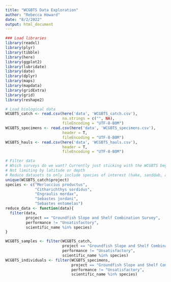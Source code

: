 ```yaml
---
title: "WCGBTS Data Exploration"
author: "Rebecca Howard"
date: "8/2/2022"
output: html_document
---
```



```r
### Load libraries
library(readxl)
library(plyr)
library(tibble)
library(here)
library(ggplot2)
library(lubridate)
library(date)
library(dplyr)
library(maps)
library(mapdata)
library(gridExtra)
library(grid)
library(reshape2)
```

```r
# Load biological data
WCGBTS_catch <- read.csv(here('data', 'WCGBTS_catch.csv'), 
                         na.strings = c("", NA),
                         fileEncoding = "UTF-8-BOM")
WCGBTS_specimens <- read.csv(here('data', 'WCGBTS_specimens.csv'), 
                         header = T,
                         fileEncoding = "UTF-8-BOM")
WCGBTS_hauls <- read.csv(here('data', 'WCGBTS_hauls.csv'), 
                         header = T,
                         fileEncoding = "UTF-8-BOM")
```


```r
# Filter data
# Which surveys do we want? Currently just sticking with the WCGBTS beginning in 2003
# Not limiting by latitude or depth
# Reduce datasets to only include species of interest (hake, sanddab, anchovy, shortbelly, widow)
unique(WCGBTS_catch$project)
species <- c("Merluccius productus", 
             "Citharichthys sordidus",
             "Engraulis mordax",
             "Sebastes jordani",
             "Sebastes entomelas")
reduce_data <- function(data){
  filter(data,
         project == "Groundfish Slope and Shelf Combination Survey",
         performance != "Unsatisfactory",
         scientific_name %in% species)
}

WCGBTS_samples <- filter(WCGBTS_catch,
                         project == "Groundfish Slope and Shelf Combination Survey",
                         performance != "Unsatisfactory",
                         scientific_name %in% species)
WCGBTS_individuals <- filter(WCGBTS_specimens,
                             project == "Groundfish Slope and Shelf Combination Survey",
                             performance != "Unsatisfactory",
                             scientific_name %in% species)

```

